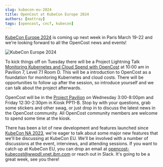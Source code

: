 ```yaml
---
slug: kubecon-eu-2024
title: OpenCost at KubeCon Europe 2024
authors: [mattray]
tags: [opencost, cncf, kubecon]
---
```


[KubeCon Europe 2024](https://events.linuxfoundation.org/kubecon-cloudnativecon-europe/) is coming up next week in Paris March 19-22 and we're looking forward to all the OpenCost news and events!

![KubeCon Europe 2024](./img/opencost-kubecon-eu-2024.png)

<!--truncate-->

To kick things off on Tuesday there will be a Project Lightning Talk [Monitoring Kubernetes and Cloud Spend with OpenCost](https://kccnceu2024.sched.com/event/1aQWQ/monitoring-kubernetes-and-cloud-spend-with-opencost-project-lightning-talk?iframe=no) at 10:00 am in Pavilion 7, Level 7.1 Room D. This will be a introduction to OpenCost as a foundation for monitoring Kubernetes and cloud costs. There will be opportunities to follow up after the session, so introduce yourself and we can talk about the project afterwards.

OpenCost will be in the [Project Pavilion](https://events.linuxfoundation.org/kubecon-cloudnativecon-europe/program/project-engagement/#project-pavilion) on Wednesday 3:00-8:00pm and Friday 12:30-2:30pm in Kiosk PP11-B. Stop by with your questions, grab some stickers and other swag, or just drop in to discuss the latest news in the OpenCost community. All OpenCost community members are welcome to spend some time at the kiosk.

There has been a lot of new development and features launched since [KubeCon NA 2023](https://www.opencost.io/blog/kubecon-na-2023), we're eager to talk about some major new features that we'll be discussing at KubeCon EU. We'll be involved with a number of discussions at the event, interviews, and attending sessions. If you want to catch up at KubeCon EU, you can drop an email at opencost-kubecost@wwpdl.vnet.ibm.com or reach out in Slack. It's going to be a great week, see you there!
